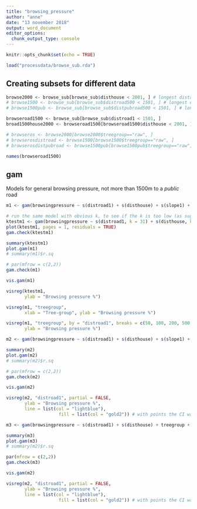 ```yaml
---
title: "browsing_pressure"
author: "anne"
date: "13 november 2018"
output: word_document
editor_options: 
  chunk_output_type: console
---
```


```r
knitr::opts_chunk$set(echo = TRUE)
```





```r

load("processdata/browse_sub.rda")

```


## Creating subsets for different data
```r
browse2000 <- browse_sub[browse_sub$disthouse < 2001, ] # longest distance to house 2000m
# browse1500 <- browse_sub[browse_sub$distroad500 < 1501, ] # longest distance to any road (that is further than 500m from a house) 1500m
# browse1500pub <- browse_sub[browse_sub$distpubroad500 < 1501, ] # longest distance to public roads (that are further than 500m from a house) 1500m

browseroad1500 <- browse_sub[browse_sub$distroad1 < 1501, ]
broad1500house2000 <- browseroad1500[browseroad1500$disthouse < 2001, ]

# browseros <- browse2000[browse2000$treegroup=="raw", ]
# browserosdistroad <- browse1500[browse1500$treegroup=="raw", ]
# browserosdistpubroad <- browse1500pub[browse1500pub$treegroup=="raw", ]

names(browseroad1500)

```



## gam

Models for general browsing pressure, not more than 1500m to a *public* road
```r
m1 <- gam(browsingpressure ~ s(distroad1) + s(disthouse) + s(slope1) + s(altitude) + treegroup + foresttype, data = broad1500house2000, method = "REML")

# run the same model with obvious k, to see if the k is too low (as suggested in the summary), and then increase k
ktestm1 <- gam(browsingpressure ~ s(distroad1, k = 31) + s(disthouse, k = 51) + s(slope1, k = 31) + s(altitude, k = 31) + treegroup + foresttype, data = broad1500house2000, method = "REML")
plot(ktestm1, pages = 1, residuals = TRUE)
gam.check(ktestm1)
```
```r
summary(ktestm1)
plot.gam(m1)
# summary(m1)$r.sq

# par(mfrow = c(2,2))
gam.check(m1)

vis.gam(m1)

visreg(ktestm1,
       ylab = "Browsing pressure %")

visreg(m1, "treegroup",
       xlab = "Tree-group", ylab = "Browsing pressure %")

visreg(m1, "treegroup", by = "distroad1", breaks = c(50, 100, 200, 500, 1000, 1500),
       ylab = "Browsing pressure %")
```

```r
m2 <- gam(browsingpressure ~ s(distroad1) + s(disthouse) + s(slope1) + treegroup + foresttype, data = browseroad1500, method = "REML")

```
```r
summary(m2)
plot.gam(m2)
# summary(m2)$r.sq

# par(mfrow = c(2,2))
gam.check(m2)

vis.gam(m2)

visreg(m2, "distroad1", partial = FALSE, 
       ylab = "Browsing pressure %",
       line = list(col = "lightblue"),
                    fill = list(col = "gold2")) # with points the CI was always in the background...

```

```r
m3 <- gam(browsingpressure ~ s(distroad1) + s(disthouse) + treegroup + foresttype, data = browseroad1500, method = "REML")

```
```r
summary(m3)
plot.gam(m3)
# summary(m2)$r.sq

par(mfrow = c(2,2))
gam.check(m3)

vis.gam(m2)

visreg(m2, "distroad1", partial = FALSE, 
       ylab = "Browsing pressure %",
       line = list(col = "lightblue"),
                    fill = list(col = "gold2")) # with points the CI was always in the background...

```






















